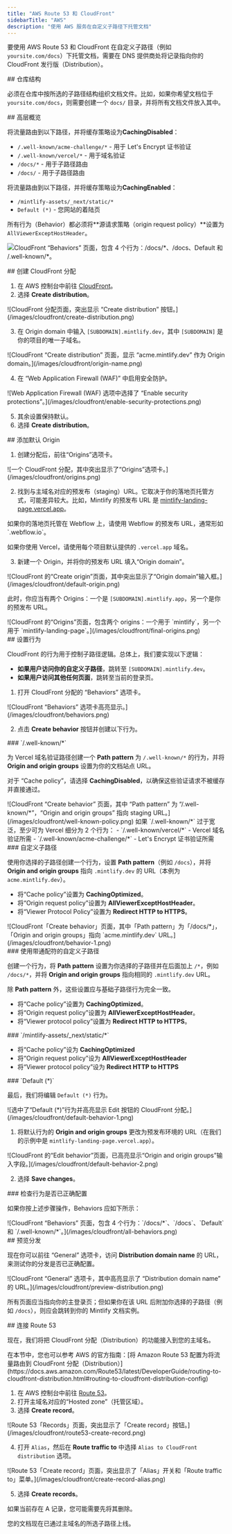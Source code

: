 ```yaml
---
title: "AWS Route 53 和 CloudFront"
sidebarTitle: "AWS"
description: "使用 AWS 服务在自定义子路径下托管文档"
---
```



要使用 AWS Route 53 和 CloudFront 在自定义子路径（例如 `yoursite.com/docs`）下托管文档，需要在 DNS 提供商处将记录指向你的 CloudFront 发行版（Distribution）。

<div id="repository-structure">
  ## 仓库结构
</div>

必须在仓库中按所选的子路径结构组织文档文件。比如，如果你希望文档位于 `yoursite.com/docs`，则需要创建一个 `docs/` 目录，并将所有文档文件放入其中。

<div id="high-level-overview">
  ## 高层概览
</div>

将流量路由到以下路径，并将缓存策略设为**CachingDisabled**：

- `/.well-known/acme-challenge/*` - 用于 Let's Encrypt 证书验证
- `/.well-known/vercel/*` - 用于域名验证
- `/docs/*` - 用于子路径路由
- `/docs/` - 用于子路径路由

将流量路由到以下路径，并将缓存策略设为**CachingEnabled**：

- `/mintlify-assets/_next/static/*`
- `Default (*)` - 您网站的着陆页

所有行为（Behavior）都必须将**源请求策略（origin request policy）**设置为 `AllViewerExceptHostHeader`。

![CloudFront “Behaviors” 页面，包含 4 个行为：`/docs/*`、`/docs`、`Default` 和 `/.well-known/*`。](/images/cloudfront/all-behaviors.png)

<div id="create-cloudfront-distribution">
  ## 创建 CloudFront 分配
</div>

1. 在 AWS 控制台中前往 [CloudFront](https://aws.amazon.com/cloudfront)。
2. 选择 **Create distribution**。

<Frame>
    ![CloudFront 分配页面，突出显示 “Create distribution” 按钮。](/images/cloudfront/create-distribution.png)
  </Frame>

3. 在 Origin domain 中输入 `[SUBDOMAIN].mintlify.dev`，其中 `[SUBDOMAIN]` 是你的项目的唯一子域名。

<Frame>
    ![CloudFront “Create distribution” 页面，显示 “acme.mintlify.dev” 作为 Origin domain。](/images/cloudfront/origin-name.png)
  </Frame>

4. 在 “Web Application Firewall (WAF)” 中启用安全防护。

<Frame>
    ![Web Application Firewall (WAF) 选项中选择了 “Enable security protections”。](/images/cloudfront/enable-security-protections.png)
  </Frame>

5. 其余设置保持默认。
6. 选择 **Create distribution**。

<div id="add-default-origin">
  ## 添加默认 Origin
</div>

1. 创建分配后，前往“Origins”选项卡。

<Frame>
    ![一个 CloudFront 分配，其中突出显示了“Origins”选项卡。](/images/cloudfront/origins.png)
  </Frame>

2. 找到与主域名对应的预发布（staging）URL。它取决于你的落地页托管方式，可能差异较大。比如，Mintlify 的预发布 URL 是 [mintlify-landing-page.vercel.app](https://mintlify-landing-page.vercel.app)。

<Info>
  如果你的落地页托管在 Webflow 上，请使用 Webflow 的预发布 URL，通常形如 `.webflow.io`。

  如果你使用 Vercel，请使用每个项目默认提供的 `.vercel.app` 域名。
</Info>

3. 新建一个 Origin，并将你的预发布 URL 填入“Origin domain”。

<Frame>
    ![CloudFront 的“Create origin”页面，其中突出显示了“Origin domain”输入框。](/images/cloudfront/default-origin.png)
  </Frame>

此时，你应当有两个 Origins：一个是 `[SUBDOMAIN].mintlify.app`，另一个是你的预发布 URL。

<Frame>
  ![CloudFront 的“Origins”页面，包含两个 origins：一个用于 `mintlify`，另一个用于 `mintlify-landing-page`。](/images/cloudfront/final-origins.png)
</Frame>

<div id="set-behaviors">
  ## 设置行为
</div>

CloudFront 的行为用于控制子路径逻辑。总体上，我们要实现以下逻辑：

- **如果用户访问你的自定义子路径**，跳转至 `[SUBDOMAIN].mintlify.dev`。
- **如果用户访问其他任何页面**，跳转至当前的登录页。

1. 打开 CloudFront 分配的 “Behaviors” 选项卡。

<Frame>
	![CloudFront “Behaviors” 选项卡高亮显示。](/images/cloudfront/behaviors.png)
</Frame>

2. 点击 **Create behavior** 按钮并创建以下行为。

<div id="well-known">
  ### `/.well-known/*`
</div>

为 Vercel 域名验证路径创建一个 **Path pattern** 为 `/.well-known/*` 的行为，并将 **Origin and origin groups** 设置为你的文档站点 URL。

对于 “Cache policy”，请选择 **CachingDisabled**，以确保这些验证请求不被缓存并直接通过。

<Frame>
  ![CloudFront “Create behavior” 页面，其中 “Path pattern” 为 “/.well-known/*”，“Origin and origin groups” 指向 staging URL。](/images/cloudfront/well-known-policy.png)
</Frame>

<Info>
如果 `/.well-known/*` 过于宽泛，至少可为 Vercel 细分为 2 个行为：
  - `/.well-known/vercel/*` - Vercel 域名验证所需
  - `/.well-known/acme-challenge/*` - Let's Encrypt 证书验证所需
</Info>

<div id="your-custom-subpath">
  ### 自定义子路径
</div>

使用你选择的子路径创建一个行为，设置 **Path pattern**（例如 `/docs`），并将 **Origin and origin groups** 指向 `.mintlify.dev` 的 URL（本例为 `acme.mintlify.dev`）。

- 将“Cache policy”设置为 **CachingOptimized**。
- 将“Origin request policy”设置为 **AllViewerExceptHostHeader**。
- 将“Viewer Protocol Policy”设置为 **Redirect HTTP to HTTPS**。

<Frame>
  ![CloudFront「Create behavior」页面，其中「Path pattern」为「/docs/*」，「Origin and origin groups」指向 `acme.mintlify.dev` URL。](/images/cloudfront/behavior-1.png)
</Frame>

<div id="your-custom-subpath-with-wildcard">
  ### 使用带通配符的自定义子路径
</div>

创建一个行为，将 **Path pattern** 设置为你选择的子路径并在后面加上 `/*`，例如 `/docs/*`，并将 **Origin and origin groups** 指向相同的 `.mintlify.dev` URL。

除 **Path pattern** 外，这些设置应与基础子路径行为完全一致。

- 将“Cache policy”设置为 **CachingOptimized**。
- 将“Origin request policy”设置为 **AllViewerExceptHostHeader**。
- 将“Viewer protocol policy”设置为 **Redirect HTTP to HTTPS**。

<div id="mintlify-assets_nextstatic">
  ### `/mintlify-assets/_next/static/*`
</div>

- 将“Cache policy”设为 **CachingOptimized**
 - 将“Origin request policy”设为 **AllViewerExceptHostHeader**
 - 将“Viewer protocol policy”设为 **Redirect HTTP to HTTPS**

<div id="default">
  ### `Default (*)`
</div>

最后，我们将编辑 `Default (*)` 行为。

<Frame>
  ![选中了“Default (*)”行为并高亮显示 Edit 按钮的 CloudFront 分配。](/images/cloudfront/default-behavior-1.png)
</Frame>

1. 将默认行为的 **Origin and origin groups** 更改为预发布环境的 URL（在我们的示例中是 `mintlify-landing-page.vercel.app`）。

<Frame>
  ![CloudFront 的“Edit behavior”页面，已高亮显示“Origin and origin groups”输入字段。](/images/cloudfront/default-behavior-2.png)
</Frame>

2. 选择 **Save changes**。

<div id="check-behaviors-are-set-up-correctly">
  ### 检查行为是否已正确配置
</div>

如果你按上述步骤操作，Behaviors 应如下所示：

<Frame>
  ![CloudFront “Behaviors” 页面，包含 4 个行为：`/docs/*`、`/docs`、`Default` 和 `/.well-known/*`。](/images/cloudfront/all-behaviors.png)
</Frame>

<div id="preview-distribution">
  ## 预览分发
</div>

现在你可以前往 “General” 选项卡，访问 **Distribution domain name** 的 URL，来测试你的分发是否已正确配置。

<Frame>
  ![CloudFront “General” 选项卡，其中高亮显示了 “Distribution domain name” 的 URL。](/images/cloudfront/preview-distribution.png)
</Frame>

所有页面应当指向你的主登录页；但如果你在该 URL 后附加你选择的子路径（例如 `/docs`），则应会跳转到你的 Mintlify 文档实例。

<div id="connect-with-route53">
  ## 连接 Route 53
</div>

现在，我们将把 CloudFront 分配（Distribution）的功能接入到您的主域名。

<Note>
  在本节中，您也可以参考 AWS 的官方指南：[将 Amazon Route 53 配置为将流量路由到 CloudFront 分配（Distribution）](https://docs.aws.amazon.com/Route53/latest/DeveloperGuide/routing-to-cloudfront-distribution.html#routing-to-cloudfront-distribution-config)
</Note>

1. 在 AWS 控制台中前往 [Route 53](https://aws.amazon.com/route53)。
2. 打开主域名对应的“Hosted zone”（托管区域）。
3. 选择 **Create record**。

<Frame>
  ![Route 53「Records」页面，突出显示了「Create record」按钮。](/images/cloudfront/route53-create-record.png)
</Frame>

4. 打开 `Alias`，然后在 **Route traffic to** 中选择 `Alias to CloudFront distribution` 选项。

<Frame>
  ![Route 53「Create record」页面，突出显示了「Alias」开关和「Route traffic to」菜单。](/images/cloudfront/create-record-alias.png)
</Frame>

5. 选择 **Create records**。

<Note>
  如果当前存在 A 记录，您可能需要先将其删除。
</Note>

您的文档现在已通过主域名的所选子路径上线。

<Propagating />